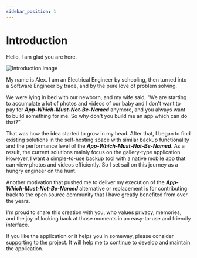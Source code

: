 ```yaml
---
sidebar_position: 1
---
```


# Introduction

Hello, I am glad you are here.

<p style={{textAlign: 'center'}}>

![Introduction Image](https://user-images.githubusercontent.com/27055614/182044984-2ee6d1ed-c4a7-4331-8a4b-64fcde77fe1f.png)

</p>

My name is Alex. I am an Electrical Engineer by schooling, then turned into a Software Engineer by trade, and by the pure love of problem solving.

We were lying in bed with our newborn, and my wife said, "We are starting to accumulate a lot of photos and videos of our baby and I don't want to pay for **_App-Which-Must-Not-Be-Named_** anymore, and you always want to build something for me. So why don't you build me an app which can do that?"

That was how the idea started to grow in my head. After that, I began to find existing solutions in the self-hosting space with similar backup functionality and the performance level of the **_App-Which-Must-Not-Be-Named_**. As a result, the current solutions mainly focus on the gallery-type application. However, I want a simple-to-use backup tool with a native mobile app that can view photos and videos efficiently. So I set sail on this journey as a hungry engineer on the hunt.

Another motivation that pushed me to deliver my execution of the **_App-Which-Must-Not-Be-Named_** alternative or replacement is for contributing back to the open source community that I have greatly benefited from over the years.

I'm proud to share this creation with you, who values privacy, memories, and the joy of looking back at those moments in an easy-to-use and friendly interface.

If you like the application or it helps you in someway, please consider [supporting](./support-the-project.md) to the project. It will help me to continue to develop and maintain the application.
